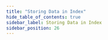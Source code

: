 ```yaml
---
title: "Storing Data in Index"
hide_table_of_contents: true
sidebar_label: Storing Data in Index
sidebar_position: 26
---
```





<LanguageSwitcher supportedLanguages={supportedLanguages} />

<LanguageContent language="java">
   <StoringDataInIndexJava />
</LanguageContent>

<LanguageContent language="python">
   <StoringDataInIndexPython />
</LanguageContent>

<LanguageContent language="php">
   <StoringDataInIndexPhp />
</LanguageContent>

<LanguageContent language="nodejs">
   <StoringDataInIndexNodejs />
</LanguageContent>

<LanguageContent language="csharp">
   <StoringDataInIndexCsharp />
</LanguageContent>


<!---
### Indexes
- [Boosting](../indexes/boosting)
- [Analyzers](../indexes/using-analyzers)
- [Term Vectors](../indexes/using-term-vectors)
- [Dynamic Fields](../indexes/using-dynamic-fields)
- [Projection behavior with a static-index](../indexes/querying/projections#projection-behavior-with-a-static-index)

### Querying
- [Projections and Stored Fields](../indexes/querying/projections#projections-and-stored-fields)


-->
